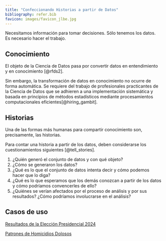 ```yaml
---
title: "Confeccionando Historias a partir de Datos"
bibliography: refer.bib
favicon: images/favicon_jlbe.jpg
---
```


::: callout-tip
Necesitamos información para tomar decisiones. Sólo tenemos los datos. 
Es necesario hacer el trabajo.
:::

## Conocimiento

El objeto de la Ciencia de Datos pasa por convertir datos en entendimiento y en conocimiento [@rfds2]. 

Sin embargo, la transformación de datos en conocimiento no ocurre de forma automática. Se requiere del trabajo de profesionales practicantes de la Ciencia de Datos que se adhieren a una implementación sistemática y basada en principios de métodos estadísticos mediante procesamientos computacionales eficientes[@hiring_gambit].



## Historias

Una de las formas más humanas para compartir conocimiento son, precisamente, las historias.

Para contar una historia a partir de los datos, deben considerarse los cuestionamientos siguientes [@tell_stories].

1.  ¿Quién generó el conjunto de datos y con qué objeto?
2.  ¿Cómo se generaron los datos?
3.  ¿Qué es lo que el conjunto de datos intenta decir y cómo podemos hacer que lo diga?
4.  ¿Qué es lo que esperamos que los demás conozcan a partir de los datos y cómo podríamos convencerles de ello?
5.  ¿Quiénes se verían afectados por el proceso de análisis y por sus resultados? ¿Cómo podríamos involucrarse en el análisis?

## Casos de uso

[Resultados de la Elección Presidencial 2024](eleccion.qmd)

[Patrones de Homicidios Dolosos](patron_homicidios.qmd)



